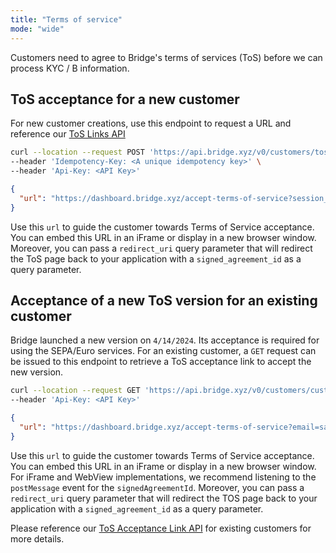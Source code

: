 ```yaml
---
title: "Terms of service"
mode: "wide"
---
```


Customers need to agree to Bridge's terms of services (ToS) before we can process KYC / B information.

## **ToS acceptance for a new customer**

For new customer creations, use this endpoint to request a URL and reference our [ToS Links API](/api-reference/customers/request-a-hosted-url-for-tos-acceptance-for-new-customer-creation)

```bash Request
curl --location --request POST 'https://api.bridge.xyz/v0/customers/tos_links' \
--header 'Idempotency-Key: <A unique idempotency key>' \
--header 'Api-Key: <API Key>'
```

```json Response
{
  "url": "https://dashboard.bridge.xyz/accept-terms-of-service?session_token=4d5d8c45-9feb-422a-bb5e-0fd32e3b3c53"
}
```

Use this `url` to guide the customer towards Terms of Service acceptance. You can embed this URL in an iFrame or display in a new browser window. Moreover, you can pass a `redirect_uri` query parameter that will redirect the ToS page back to your application with a `signed_agreement_id` as a query parameter.

## **Acceptance of a new ToS version for an existing customer**

Bridge launched a new version on `4/14/2024`. Its acceptance is required for using the SEPA/Euro services. For an existing customer, a `GET` request can be issued to this endpoint to retrieve a ToS acceptance link to accept the new version.

```bash Request
curl --location --request GET 'https://api.bridge.xyz/v0/customers/cust_123/tos_acceptance_link' \
--header 'Api-Key: <API Key>'
```

```json Response
{
  "url": "https://dashboard.bridge.xyz/accept-terms-of-service?email=sage%40blick-mayer.example&t=74ea7c13-2b52-5073-bd12-6879f92b88dd"
}
```

Use this `url` to guide the customer towards Terms of Service acceptance. You can embed this URL in an iFrame or display in a new browser window. For iFrame and WebView implementations, we recommend listening to the `postMessage` event for the `signedAgreementId`. Moreover, you can pass a `redirect_uri` query parameter that will redirect the TOS page back to your application with a `signed_agreement_id` as a query parameter.

Please reference our [ToS Acceptance Link API](/api-reference/customers/retrieve-a-hosted-url-for-tos-acceptance-for-an-existing-customer) for existing customers for more details.